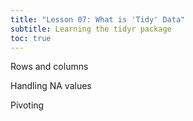 ```yaml
---
title: "Lesson 07: What is 'Tidy' Data"
subtitle: Learning the tidyr package
toc: true
---
```


Rows and columns

Handling NA values

Pivoting

